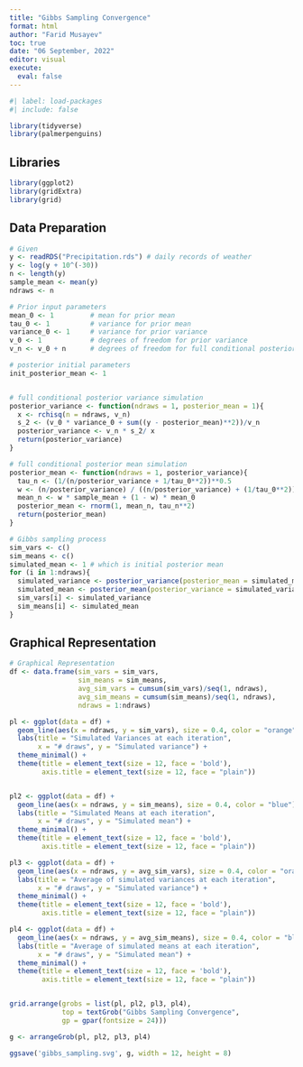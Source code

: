 ```yaml
---
title: "Gibbs Sampling Convergence"
format: html
author: "Farid Musayev"
toc: true
date: "06 September, 2022"
editor: visual
execute:
  eval: false
---
```


<style> body {text-align: justify} </style> <!-- Justify text. -->


```r
#| label: load-packages
#| include: false

library(tidyverse)
library(palmerpenguins)

```

## Libraries

```r

library(ggplot2)
library(gridExtra)
library(grid)

```

## Data Preparation

```r
# Given
y <- readRDS("Precipitation.rds") # daily records of weather
y <- log(y + 10^(-30))
n <- length(y)
sample_mean <- mean(y)
ndraws <- n

# Prior input parameters
mean_0 <- 1         # mean for prior mean
tau_0 <- 1          # variance for prior mean
variance_0 <- 1     # variance for prior variance
v_0 <- 1            # degrees of freedom for prior variance
v_n <- v_0 + n      # degrees of freedom for full conditional posterior variance

# posterior initial parameters
init_posterior_mean <- 1


# full conditional posterior variance simulation
posterior_variance <- function(ndraws = 1, posterior_mean = 1){
  x <- rchisq(n = ndraws, v_n)
  s_2 <- (v_0 * variance_0 + sum((y - posterior_mean)**2))/v_n
  posterior_variance <- v_n * s_2/ x
  return(posterior_variance)
}

# full conditional posterior mean simulation
posterior_mean <- function(ndraws = 1, posterior_variance){
  tau_n <- (1/(n/posterior_variance + 1/tau_0**2))**0.5
  w <- (n/posterior_variance) / ((n/posterior_variance) + (1/tau_0**2))
  mean_n <- w * sample_mean + (1 - w) * mean_0
  posterior_mean <- rnorm(1, mean_n, tau_n**2)
  return(posterior_mean)
}

# Gibbs sampling process
sim_vars <- c()
sim_means <- c()
simulated_mean <- 1 # which is initial posterior mean
for (i in 1:ndraws){
  simulated_variance <- posterior_variance(posterior_mean = simulated_mean)
  simulated_mean <- posterior_mean(posterior_variance = simulated_variance)
  sim_vars[i] <- simulated_variance
  sim_means[i] <- simulated_mean
}

```

## Graphical Representation

```r
# Graphical Representation
df <- data.frame(sim_vars = sim_vars,
                 sim_means = sim_means,
                 avg_sim_vars = cumsum(sim_vars)/seq(1, ndraws),
                 avg_sim_means = cumsum(sim_means)/seq(1, ndraws),
                 ndraws = 1:ndraws)

pl <- ggplot(data = df) +
  geom_line(aes(x = ndraws, y = sim_vars), size = 0.4, color = "orange") +
  labs(title = "Simulated Variances at each iteration",
       x = "# draws", y = "Simulated variance") +
  theme_minimal() +
  theme(title = element_text(size = 12, face = 'bold'),
        axis.title = element_text(size = 12, face = "plain"))


pl2 <- ggplot(data = df) +
  geom_line(aes(x = ndraws, y = sim_means), size = 0.4, color = "blue") +
  labs(title = "Simulated Means at each iteration",
       x = "# draws", y = "Simulated mean") +
  theme_minimal() +
  theme(title = element_text(size = 12, face = 'bold'),
        axis.title = element_text(size = 12, face = "plain"))

pl3 <- ggplot(data = df) +
  geom_line(aes(x = ndraws, y = avg_sim_vars), size = 0.4, color = "orange") +
  labs(title = "Average of simulated variances at each iteration",
       x = "# draws", y = "Simulated variance") +
  theme_minimal() +
  theme(title = element_text(size = 12, face = 'bold'),
        axis.title = element_text(size = 12, face = "plain"))

pl4 <- ggplot(data = df) +
  geom_line(aes(x = ndraws, y = avg_sim_means), size = 0.4, color = "blue") +
  labs(title = "Average of simulated means at each iteration",
       x = "# draws", y = "Simulated mean") +
  theme_minimal() +
  theme(title = element_text(size = 12, face = 'bold'),
        axis.title = element_text(size = 12, face = "plain"))


grid.arrange(grobs = list(pl, pl2, pl3, pl4),
             top = textGrob("Gibbs Sampling Convergence",
             gp = gpar(fontsize = 24)))

g <- arrangeGrob(pl, pl2, pl3, pl4)

ggsave('gibbs_sampling.svg', g, width = 12, height = 8)
```
